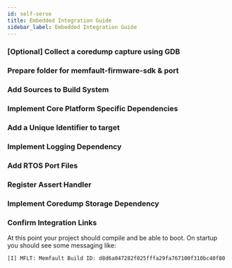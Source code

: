 ```yaml
---
id: self-serve
title: Embedded Integration Guide
sidebar_label: Embedded Integration Guide
---
```



### [Optional] Collect a coredump capture using GDB

<TryFlow />

### Prepare folder for memfault-firmware-sdk & port

<CloneSdk />

### Add Sources to Build System

<AddSources />

### Implement Core Platform Specific Dependencies

<CorePlatformDependencies />

### Add a Unique Identifier to target

<AddBuildId />

### Implement Logging Dependency

<LoggingDependency />

### Add RTOS Port Files

<RtosPorts />

### Register Assert Handler

<RegisterAssert />

### Implement Coredump Storage Dependency

<CoredumpDependency />

### Confirm Integration Links

At this point your project should compile and be able to boot.
On startup you should see some messaging like:

```
[I] MFLT: Memfault Build ID: d8d6a047282f025fffa29fa767100f310bc40f80
```

